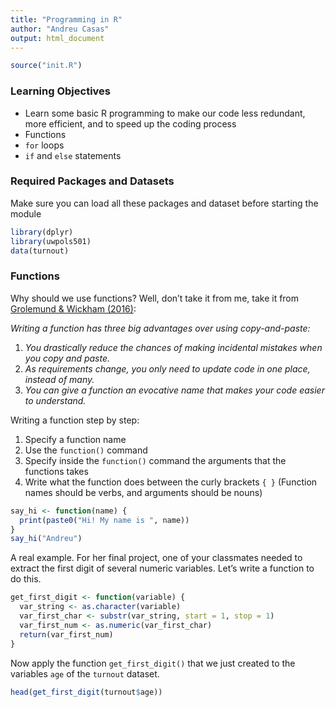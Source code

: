 ```yaml
---
title: "Programming in R"
author: "Andreu Casas"
output: html_document
---
```


```r
source("init.R")
```

### Learning Objectives
- Learn some basic R programming to make our code less redundant, more efficient, and to speed up the coding process
- Functions
- `for` loops
- `if` and `else` statements

### Required Packages and Datasets
Make sure you can load all these packages and dataset before starting the module
```r
library(dplyr)
library(uwpols501)
data(turnout)
```


### Functions
Why should we use functions? Well, don't take it from me, take it from [Grolemund & Wickham (2016)](http://r4ds.had.co.nz/functions.html):

*Writing a function has three big advantages over using copy-and-paste:*

  1. *You drastically reduce the chances of making incidental mistakes when you copy and paste.*
  2. *As requirements change, you only need to update code in one place, instead of many.*
  3. *You can give a function an evocative name that makes your code easier to understand.*

Writing a function step by step:

1. Specify a function name 
2. Use the `function()` command
3. Specify inside the `function()` command the arguments that the functions takes
4. Write what the function does between the curly brackets `{ }`
(Function names should be verbs, and arguments should be nouns)

```r
say_hi <- function(name) {
  print(paste0("Hi! My name is ", name))
}
say_hi("Andreu")
```

A real example. For her final project, one of your classmates needed to extract the first digit of several numeric variables. Let's write a function to do this.

```r
get_first_digit <- function(variable) {
  var_string <- as.character(variable)
  var_first_char <- substr(var_string, start = 1, stop = 1)
  var_first_num <- as.numeric(var_first_char)
  return(var_first_num)
}
```

Now apply the function `get_first_digit()` that we just created to the variables `age` of the `turnout` dataset. 

```r
head(get_first_digit(turnout$age))
```



